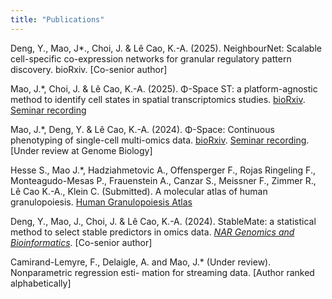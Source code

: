 ```yaml
---
title: "Publications"
---
```


Deng, Y., Mao, J*., Choi, J. & Lê Cao, K.-A. (2025). NeighbourNet: Scalable cell-specific co-expression networks for granular regulatory pattern discovery. bioRxiv. [Co-senior author]

Mao, J.*, Choi, J. & Lê Cao, K.-A. (2025). Φ-Space ST: a platform-agnostic method to identify cell states in spatial transcriptomics
studies. [bioRxiv](https://www.biorxiv.org/content/10.1101/2025.02.05.636735v1). [Seminar recording](https://mixomics.org/2025/02/webinar-%cf%86-space-st-a-platform-agnostic-method-to-identify-cell-states-in-spatial-transcriptomics-studies/)

Mao, J.*, Deng, Y. & Lê Cao, K.-A. (2024). Φ-Space: Continuous phenotyping of single-cell
multi-omics data. [bioRxiv](https://www.biorxiv.org/content/10.1101/2024.06.19.599787v1.full). [Seminar recording](https://mixomics.org/2024/06/phispace/). [Under review at Genome Biology]

Hesse S., Mao J.*, Hadziahmetovic A., Offensperger F., Rojas Ringeling F., Monteagudo-Mesas
P., Frauenstein A., Canzar S., Meissner F., Zimmer R., Lê Cao K.-A., Klein C. (Submitted). A
molecular atlas of human granulopoiesis. [Human Granulopoiesis Atlas](https://granulopoiesis.com/)

Deng, Y., Mao, J., Choi, J. & Lê Cao, K.-A. (2024). StableMate: a statistical method to select
stable predictors in omics data. [*NAR Genomics and Bioinformatics*](https://academic.oup.com/nargab/article/6/4/lqae130/7786164). [Co-senior author]

Camirand-Lemyre, F., Delaigle, A. and Mao, J.* (Under review). Nonparametric regression esti-
mation for streaming data. [Author ranked alphabetically]